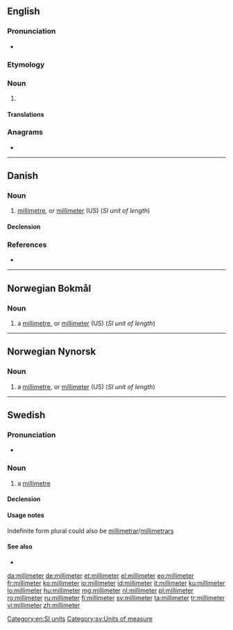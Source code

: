 {{also|Millimeter|milliméter|milli-meter}}
==English==

===Pronunciation===
* {{audio|en-us-millimetre.ogg|Audio (US)|lang=en}}

===Etymology===
{{prefix|en|milli|meter}}

===Noun===
{{en-noun}}

# {{alternative spelling of|millimetre|from=US|lang=en}}

====Translations====
{{trans-see|millimetre}}

===Anagrams===
* {{l|en|millimetre}}

[[Category:en:SI units]]

----

==Danish==

===Noun===
{{da-noun|en}}

# [[millimetre]], or [[millimeter#English|millimeter]] (US) (''SI unit of length'')

====Declension====
{{da-noun-infl|en||ne}}

===References===
* {{R:Den Danske Ordbog}}

----

==Norwegian Bokmål==

===Noun===
{{head|nb|noun|g=m|definite singular|millimeteren|indefinite plural|millimeter|definite plural|millimeterne}}

# a [[millimetre]], or [[millimeter#English|millimeter]] (US) (''SI unit of length'')

----

==Norwegian Nynorsk==

===Noun===
{{head|nn|noun|g=m|definite singular|millimeteren|indefinite plural|millimeter|definite plural|millimeterane|or|millimetrane}}

# a [[millimetre]], or [[millimeter#English|millimeter]] (US) (''SI unit of length'')

----

==Swedish==

===Pronunciation===
* {{IPA|/mɪlɪˈmeːtɛr/|/ˈmɪlɪmeːtɛr/|lang=sv}}

===Noun===
{{sv-noun|c}}

# a [[millimetre]]

====Declension====
{{sv-noun-irreg-c|2=millimetern|3=millimeter|4=millimeterna}}

====Usage notes====
Indefinite form plural could also be [[millimetrar]]/[[millimetrars]]

====See also====
* {{l|sv|ha millimetrarna på sin sida}}

[[Category:sv:Units of measure]]

[[da:millimeter]]
[[de:millimeter]]
[[et:millimeter]]
[[el:millimeter]]
[[eo:millimeter]]
[[fr:millimeter]]
[[ko:millimeter]]
[[io:millimeter]]
[[id:millimeter]]
[[it:millimeter]]
[[ku:millimeter]]
[[lo:millimeter]]
[[hu:millimeter]]
[[mg:millimeter]]
[[nl:millimeter]]
[[pl:millimeter]]
[[ro:millimeter]]
[[ru:millimeter]]
[[fi:millimeter]]
[[sv:millimeter]]
[[ta:millimeter]]
[[tr:millimeter]]
[[vi:millimeter]]
[[zh:millimeter]]